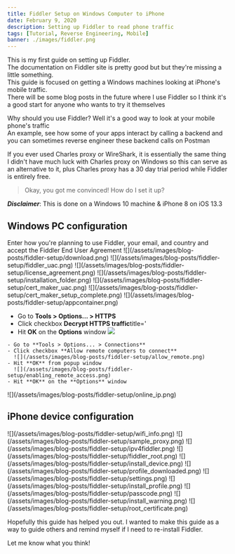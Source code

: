 ```yaml
---
title: Fiddler Setup on Windows Computer to iPhone
date: February 9, 2020
description: Setting up Fiddler to read phone traffic
tags: [Tutorial, Reverse Engineering, Mobile]
banner: ./images/fiddler.png
---
```


This is my first guide on setting up Fiddler.  
The documentation on Fiddler site is pretty good but but they're missing a little something.  
This guide is focused on getting a Windows machines looking at iPhone's mobile traffic.  
There will be some blog posts in the future where I use Fiddler so I think it's a good start for anyone who wants to try it themselves  

Why should you use Fiddler? Well it's a good way to look at your mobile phone's traffic  
An example, see how some of your apps interact by calling a backend and you can sometimes reverse engineer these backend calls on Postman  

If you ever used Charles proxy or WireShark, it is essentially the same thing  
I didn't have much luck with Charles proxy on Windows so this can serve as an alternative to it,
plus Charles proxy has a 30 day trial period while Fiddler is entirely free.

> Okay, you got me convinced! How do I set it up?

**_Disclaimer_**: This is done on a Windows 10 machine & iPhone 8 on iOS 13.3

## Windows PC configuration

<MarkdownStep number={1} title="Start by downloading Fiddler from this [site](https://www.telerik.com/download/fiddler)"/>
   Enter how you're planning to use Fiddler, your email, and country and accept the Fiddler End User Agreement
   ![](/assets/images/blog-posts/fiddler-setup/download.png)

<MarkdownStep number={2} title="Open **FiddlerSetup.exe** and click **Yes**"/>
   ![](/assets/images/blog-posts/fiddler-setup/fiddler_uac.png)

<MarkdownStep number={3} title="Accept license with **I agree** "/>
   ![](/assets/images/blog-posts/fiddler-setup/license_agreement.png)

<MarkdownStep number={4} title="Install location folder location and click **Install**"/>
   ![](/assets/images/blog-posts/fiddler-setup/installation_folder.png)

<MarkdownStep number={5} title="Download the [Certificate Maker plugin](https://telerik-fiddler.s3.amazonaws.com/fiddler/addons/fiddlercertmaker.exe) for Fiddler"/>

<MarkdownStep number={6} title="Open **fiddlercertmaker.exe** and click **Yes**"/>
   ![](/assets/images/blog-posts/fiddler-setup/cert_maker_uac.png)

<MarkdownStep number={7} title="Installation complete message, hit **OK**"/>
   ![](/assets/images/blog-posts/fiddler-setup/cert_maker_setup_complete.png)

<MarkdownStep number={8} title="Open Fiddler, press **Cancel** for AppContainer message"/>
   ![](/assets/images/blog-posts/fiddler-setup/appcontainer.png)

<MarkdownStep number={9} title="Enable HTTPS traffic decryption"/>

   - Go to **Tools > Options... > HTTPS**
   - Click checkbox **Decrypt HTTPS traffic**title='
   - Hit **OK** on the **Options** window
     ![](/assets/images/blog-posts/fiddler-setup/decrypt_https.png)

<MarkdownStep number={10} title="Allow remote computers to connect"/>   

    - Go to **Tools > Options... > Connections**
    - Click checkbox **Allow remote computers to connect**
      ![](/assets/images/blog-posts/fiddler-setup/allow_remote.png)
    - Hit **OK** from popup window
      ![](/assets/images/blog-posts/fiddler-setup/enabling_remote_access.png)
    - Hit **OK** on the **Options** window

<MarkdownStep number={11} title="Restart Fiddler"/>

<MarkdownStep number={12} title="Ensure your firewall allows incoming connections to the Fiddler process, and that it's not blocking all incoming connections, including those in the list of allowed apps."/>

<MarkdownStep number={13} title="Hover over the Online indicator at the far right of the Fiddler toolbar to display the IP addresses assigned to Fiddler's machine. Note this down for step 17. Usually this is the bottommost IP address if you have multiple IP addresses"/>
    ![](/assets/images/blog-posts/fiddler-setup/online_ip.png)

## iPhone device configuration

<MarkdownStep number={14} title="Go to **Settings > Wi-Fi**"/>

<MarkdownStep number={15} title="Find your current network and click the (i) icon"/>
    ![](/assets/images/blog-posts/fiddler-setup/wifi_info.png)

<MarkdownStep number={16} title="Scroll to the bottom and open up **HTTP Proxy**"/>

<MarkdownStep number={17} title="Choose **Manual**, type your IP address in the **Server** field and type the Fiddler listening port (8888 by default) in the **Port** field. Keep **Authentication** off"/>
    ![](/assets/images/blog-posts/fiddler-setup/sample_proxy.png)

<MarkdownStep number={18} title="Hit **Save**"/>

<MarkdownStep number={19} title="Go to Safari. It has to be Safari, not Chrome! Open up http://ipv4.fiddler:8888"/>
    ![](/assets/images/blog-posts/fiddler-setup/ipv4fiddler.png)

<MarkdownStep number={20} title="Click FiddlerRoot certificate. Click **Allow**"/>
    ![](/assets/images/blog-posts/fiddler-setup/fiddler_root.png)

<MarkdownStep number={21} title="If there is a prompt, choose **iPhone** for device to download this certificate to"/>
    ![](/assets/images/blog-posts/fiddler-setup/install_device.png)

<MarkdownStep number={22} title="Click **Close** for Profile Downloaded"/>
    ![](/assets/images/blog-posts/fiddler-setup/profile_downloaded.png)

<MarkdownStep number={22} title="Click on **Profile Downloaded** under **Settings** in your iPhone"/>
    ![](/assets/images/blog-posts/fiddler-setup/settings.png)

<MarkdownStep number={23} title="Click **Install** for the DO_NOT_TRUST_FiddlerRoot profile"/>
    ![](/assets/images/blog-posts/fiddler-setup/install_profile.png)

<MarkdownStep number={24} title="Enter your passcode if you have one"/>
    ![](/assets/images/blog-posts/fiddler-setup/passcode.png)

<MarkdownStep number={25} title="Hit **Install** when warning message comes up and click **Install** again"/>
    ![](/assets/images/blog-posts/fiddler-setup/install_warning.png)

<MarkdownStep number={26} title="Click **Done** afterwards for Profile Installed"/>

<MarkdownStep number={27} title="Go to **Settings > About > Certificate Trust Settings**. It should be located at the bottom"/>

<MarkdownStep number={28} title="Turn on the Certificate you downloaded. Click **Continue** for Root Certificate warning"/>
    ![](/assets/images/blog-posts/fiddler-setup/root_certificate.png)

<MarkdownStep number={29} title="You're done! When you go to any site or app, you should now see traffic being logged into the Fiddler app on your desktop"/>

<MarkdownStep number={30} title="You can turn this off by going to the **HTTP Proxy** in the Wi-Fi and configure the proxy to **Off**"/>

Hopefully this guide has helped you out. I wanted to make this guide as a way to guide others and remind myself if I need to re-install Fiddler.  

Let me know what you think!
